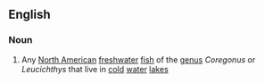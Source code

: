 ==English==
===Noun===
{{wikipedia}}
#Any [[North American]] [[freshwater]] [[fish]] of the [[genus]] ''Coregonus'' or ''Leucichthys'' that live in [[cold]] [[water]] [[lake]]s